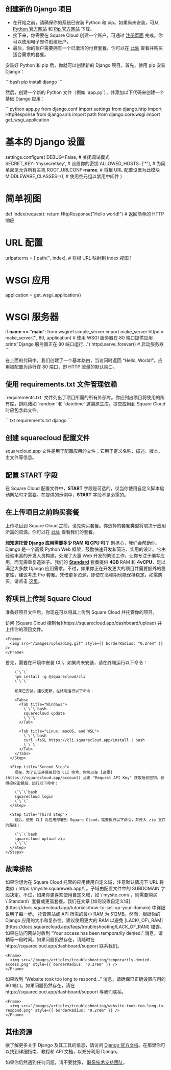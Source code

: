## 创建新的 Django 项目

- 在开始之前，请确保你的系统已安装 Python 和 pip。如果尚未安装，可从 [Python 官方网站](https://www.python.org/) 和 [Pip 官方网站](https://pypi.org/) 下载。
- 接下来，你需要在 Square Cloud 创建一个账户，可通过 [注册页面](https://squarecloud.app/signup) 完成。你可以使用电子邮件创建账户。
- 最后，你的账户需要拥有一个已激活的付费套餐。你可以在 [此处](https://squarecloud.app/plans) 查看并购买适合需求的套餐。

安装好 Python 和 pip 后，你就可以创建新的 Django 项目。首先，使用 pip 安装 Django：

\`\`\`bash
pip install django
\`\`\`

然后，创建一个新的 Python 文件（例如 \`app.py\`），并添加以下代码来创建一个基础 Django 应用：

\`\`\`python app.py
from django.conf import settings
from django.http import HttpResponse
from django.urls import path
from django.core.wsgi import get\_wsgi\_application

# 基本的 Django 设置

settings.configure(
DEBUG=False,  # 关闭调试模式
SECRET\_KEY='mysecretkey',  # 设置你的密钥
ALLOWED\_HOSTS=\['\*'],  # 为简单起见允许所有主机
ROOT\_URLCONF=**name**,  # 将根 URL 配置设置为此模块
MIDDLEWARE\_CLASSES=(),  # 使用空元组以禁用中间件
)

# 简单视图

def index(request):
return HttpResponse("Hello world!")  # 返回简单的 HTTP 响应

# URL 配置

urlpatterns = \[
path('', index),  # 将根 URL 映射到 index 视图
]

# WSGI 应用

application = get\_wsgi\_application()

# WSGI 服务器

if **name** == "**main**":
from wsgiref.simple\_server import make\_server
httpd = make\_server('', 80, application)  # 使用 WSGI 服务器在 80 端口提供应用
print("Django 服务器正在 80 端口运行...")
httpd.serve\_forever()  # 启动服务器
\`\`\`

在上面的代码中，我们创建了一个基本路由，当访问时返回 “Hello, World!”。应用被配置为运行在 80 端口，即 HTTP 流量的默认端口。

## 使用 requirements.txt 文件管理依赖

\`requirements.txt\` 文件列出了项目所需的所有外部库。你应列出项目将使用的所有库，排除诸如 \`random\` 和 \`datetime\` 这类原生库。提交应用到 Square Cloud 时应包含此文件。

\`\`\`txt requirements.txt
django
\`\`\`

## 创建 squarecloud 配置文件

<Card title="Learn about: how to make the configuration file for Square Cloud." icon="link" href="https://docs.squarecloud.app/getting-started/config-file">
  squarecloud.app 文件是用于配置应用的文件；它用于定义名称、描述、版本、主文件等信息。
</Card>

## 配置 START 字段

在 Square Cloud 配置文件中，**START** 字段是可选的，仅当你使用自定义脚本启动网站时才需要。在提供的示例中，**START** 字段不是必需的。

## 在上传项目之前购买套餐

上传项目到 Square Cloud 之前，请先购买套餐。你选择的套餐类型将取决于应用所需的资源。你可以在 [此处](https://squarecloud.app/plans) 查看我们的套餐。

<Note>**想知道托管 Django 应用需要多少 RAM 和 CPU 吗？** 别担心，我们会帮助你。Django 是一个高级 Python Web 框架，鼓励快速开发和简洁、实用的设计。它由经验丰富的开发人员构建，处理了大量 Web 开发的繁琐工作，让你专注于编写应用，而无需重复造轮子。我们的 **[Standard](https://squarecloud.app/pay/standard)** 套餐提供 **4GB** RAM 和 **4vCPU**，足以满足大多数 Django 应用需求。不过，如果你正在开发更大的项目并需要额外的稳定性，建议考虑 Pro 套餐。凭借更多资源，即使在高峰期也能保持稳定。如需购买，请点击 [这里](https://squarecloud.app/pay/pro)。</Note>

## 将项目上传到 Square Cloud

准备好项目文件后，你现在可以将其上传到 Square Cloud 并托管你的项目。

<Tabs>
  <Tab title="Dashboard Upload">
    访问 [Square Cloud
    控制台](https://squarecloud.app/dashboard/upload) 并上传你的项目文件。

    <Frame>
      <img src="/images/uploading.gif" style={{ borderRadius: "0.2rem" }} />
    </Frame>
  </Tab>

  <Tab title="CLI Upload">
    <Steps>
      <Step title="First Step">
        首先，需要在环境中安装 CLI。如果尚未安装，请在终端运行以下命令：

        \`\`\`
        npm install -g @squarecloud/cli
        \`\`\`

        如果已安装，建议更新。在终端运行以下命令：

        <Tabs>
          <Tab title="Windows">
            \`\`\`bash
            squarecloud update
            \`\`\`
          </Tab>

          <Tab title="Linux, macOS, and WSL">
            \`\`\`bash
            curl -fsSL https://cli.squarecloud.app/install | bash
            \`\`\`
          </Tab>
        </Tabs>
      </Step>

      <Step title="Second Step">
        现在，为了认证并使用其他 CLI 命令，你可以在 [这里](https://squarecloud.app/account) 点击 "Request API Key" 获取授权密钥。获得授权密钥后，运行以下命令：

        \`\`\`bash
        squarecloud login
        \`\`\`
      </Step>

      <Step title="Third Step">
        最后，使用 CLI 将应用部署到 Square Cloud，需要执行以下命令，并传入 zip 文件的路径：

        \`\`\`bash
        squarecloud upload zip
        \`\`\`
      </Step>
    </Steps>
  </Tab>
</Tabs>

## 故障排除

<AccordionGroup>
  <Accordion title="Custom Domain" icon="globe" iconType="solid">
    如果你想为在 Square Cloud 托管的应用使用自定义域，注意默认情况下 URL 将类似 \`https://mysite.squareweb.app/\`。子域由配置文件中的 SUBDOMAIN 字段决定。不过，如果你更喜欢使用自定义域，如 \`mysite.com\`，则需要购买 \`Standard\` 套餐或更高套餐。我们在文章 [如何设置自定义域](https://docs.squarecloud.app/tutorials/how-to-set-up-your-domain) 中详细说明了每一步。
  </Accordion>

  <Accordion title="Minimum RAM Requirements" icon="memory" iconType="solid">
    托管网站或 API 所需的最小 RAM 为 512MB。然而，根据你的 Django 应用的大小和复杂性，建议使用更大的 RAM 以避免 [LACK\_OF\_RAM](https://docs.squarecloud.app/faqs/troubleshooting/LACK_OF_RAM) 错误。
  </Accordion>

  <Accordion title="Temporary Access Denied" icon="ban" iconType="solid">
    如果在访问网站时收到 “Your access has been temporarily denied.” 消息，请稍等一段时间。如果问题仍然存在，请随时在 https://squarecloud.app/dashboard/support 联系我们。

    <Frame>
      <img src="/images/articles/troubleshooting/temporarily-denied-access.png" style={{ borderRadius: "0.2rem" }} />
    </Frame>
  </Accordion>

  <Accordion title="Website took too long to respond..." icon="clock" iconType="solid">
    如果收到 “Website took too long to respond...” 消息，请确保已正确设置应用的 80 端口。如果问题仍然存在，请在 https://squarecloud.app/dashboard/support 与我们联系。

    <Frame>
      <img src="/images/articles/troubleshooting/website-took-too-long-to-respond.png" style={{ borderRadius: "0.2rem" }} />
    </Frame>
  </Accordion>
</AccordionGroup>

## 其他资源

欲了解更多关于 Django 及其工具的信息，请访问 [Django 官方文档](https://docs.djangoproject.com/en/5.0/)。在那里你可以找到详细指南、教程和 API 文档，以充分利用 Django。

如果你仍然遇到任何问题，请不要犹豫， [联系技术支持团队](/company/support)。
